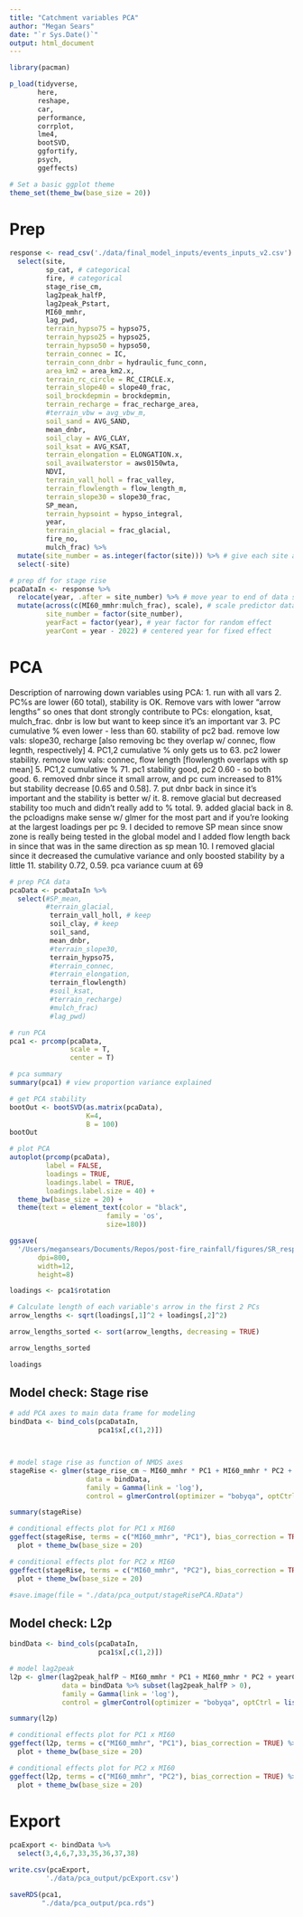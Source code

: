 ```yaml
---
title: "Catchment variables PCA"
author: "Megan Sears"
date: "`r Sys.Date()`"
output: html_document
---
```


```r

library(pacman)

p_load(tidyverse, 
       here, 
       reshape, 
       car, 
       performance, 
       corrplot, 
       lme4, 
       bootSVD, 
       ggfortify, 
       psych,
       ggeffects)

# Set a basic ggplot theme
theme_set(theme_bw(base_size = 20))

```

# Prep

```r

response <- read_csv('./data/final_model_inputs/events_inputs_v2.csv') %>%
  select(site,
         sp_cat, # categorical
         fire, # categorical
         stage_rise_cm,
         lag2peak_halfP,
         lag2peak_Pstart,
         MI60_mmhr,
         lag_pwd,
         terrain_hypso75 = hypso75,
         terrain_hypso25 = hypso25,
         terrain_hypso50 = hypso50,
         terrain_connec = IC,
         terrain_conn_dnbr = hydraulic_func_conn,
         area_km2 = area_km2.x,
         terrain_rc_circle = RC_CIRCLE.x,
         terrain_slope40 = slope40_frac,
         soil_brockdepmin = brockdepmin,
         terrain_recharge = frac_recharge_area,
         #terrain_vbw = avg_vbw_m,
         soil_sand = AVG_SAND,
         mean_dnbr, 
         soil_clay = AVG_CLAY,
         soil_ksat = AVG_KSAT, 
         terrain_elongation = ELONGATION.x, 
         soil_availwaterstor = aws0150wta, 
         NDVI, 
         terrain_vall_holl = frac_valley,
         terrain_flowlength = flow_length_m, 
         terrain_slope30 = slope30_frac, 
         SP_mean,
         terrain_hypsoint = hypso_integral,
         year,
         terrain_glacial = frac_glacial,
         fire_no,
         mulch_frac) %>%
  mutate(site_number = as.integer(factor(site))) %>% # give each site a number
  select(-site)

# prep df for stage rise
pcaDataIn <- response %>%
  relocate(year, .after = site_number) %>% # move year to end of data set to make next line easier to code
  mutate(across(c(MI60_mmhr:mulch_frac), scale), # scale predictor data to mean = 0, sd =1
         site_number = factor(site_number),
         yearFact = factor(year), # year factor for random effect
         yearCont = year - 2022) # centered year for fixed effect

```

# PCA

Description of narrowing down variables using PCA:
1. run with all vars
2. PC%s are lower (60 total), stability is OK.
Remove vars with lower "arrow lengths" so ones that dont strongly contribute to PCs: elongation, ksat, mulch_frac. dnbr is low but want to keep since it's an important var
3. PC cumulative % even lower - less than 60. stability of pc2 bad. remove low vals: slope30, recharge [also removing bc they overlap w/ connec, flow legnth, respectively]
4. PC1,2 cumulative % only gets us to 63. pc2 lower stability. remove low vals: connec, flow length [flowlength overlaps with sp mean]
5. PC1,2 cumulative % 71. pc1 stability good, pc2 0.60 - so both good. 
6. removed dnbr since it small arrow, and pc cum increased to 81% but stability decrease [0.65 and 0.58].
7. put dnbr back in since it's important and the stability is better w/ it.
8. remove glacial but decreased stability too much and didn't really add to % total.
9. added glacial back in
8. the pcloadigns make sense w/ glmer for the most part and if you're looking at the largest loadings per pc
9. I decided to remove SP mean since snow zone is really being tested in the global model and I added flow length back in since that was in the same direction as sp mean
10. I removed glacial since it decreased the cumulative variance and only boosted stability by a little
11. stability 0.72, 0.59. pca variance cuum at 69


```r

# prep PCA data
pcaData <- pcaDataIn %>%
  select(#SP_mean,
         #terrain_glacial,
          terrain_vall_holl, # keep
          soil_clay, # keep
          soil_sand,
          mean_dnbr,
          #terrain_slope30,
          terrain_hypso75,
          #terrain_connec,
          #terrain_elongation,
          terrain_flowlength)
          #soil_ksat,
          #terrain_recharge)
          #mulch_frac)
          #lag_pwd)

# run PCA
pca1 <- prcomp(pcaData, 
               scale = T, 
               center = T) 

# pca summary
summary(pca1) # view proportion variance explained

# get PCA stability
bootOut <- bootSVD(as.matrix(pcaData), 
                   K=4, 
                   B = 100)
bootOut

# plot PCA 
autoplot(prcomp(pcaData), 
         label = FALSE, 
         loadings = TRUE, 
         loadings.label = TRUE,
         loadings.label.size = 40) + 
  theme_bw(base_size = 20) +
  theme(text = element_text(color = "black",
                        family = 'os',
                        size=180))

ggsave(
  '/Users/megansears/Documents/Repos/post-fire_rainfall/figures/SR_response/PCA_catchmentvars.png',
       dpi=800,
       width=12,
       height=8)

loadings <- pca1$rotation

# Calculate length of each variable's arrow in the first 2 PCs
arrow_lengths <- sqrt(loadings[,1]^2 + loadings[,2]^2)

arrow_lengths_sorted <- sort(arrow_lengths, decreasing = TRUE)

arrow_lengths_sorted

loadings

```

## Model check: Stage rise

```r

# add PCA axes to main data frame for modeling
bindData <- bind_cols(pcaDataIn, 
                      pca1$x[,c(1,2)])



# model stage rise as function of NMDS axes
stageRise <- glmer(stage_rise_cm ~ MI60_mmhr * PC1 + MI60_mmhr * PC2 + yearCont + (1|site_number),
                   data = bindData,
                   family = Gamma(link = 'log'),
                   control = glmerControl(optimizer = "bobyqa", optCtrl = list(maxfun = 1000000)))

summary(stageRise)

# conditional effects plot for PC1 x MI60
ggeffect(stageRise, terms = c("MI60_mmhr", "PC1"), bias_correction = TRUE) %>% 
  plot + theme_bw(base_size = 20)

# conditional effects plot for PC2 x MI60
ggeffect(stageRise, terms = c("MI60_mmhr", "PC2"), bias_correction = TRUE) %>% 
  plot + theme_bw(base_size = 20)

#save.image(file = "./data/pca_output/stageRisePCA.RData")

```

## Model check: L2p

```r

bindData <- bind_cols(pcaDataIn, 
                      pca1$x[,c(1,2)])

# model lag2peak
l2p <- glmer(lag2peak_halfP ~ MI60_mmhr * PC1 + MI60_mmhr * PC2 + yearCont + (1|site_number),
             data = bindData %>% subset(lag2peak_halfP > 0),
             family = Gamma(link = 'log'),
             control = glmerControl(optimizer = "bobyqa", optCtrl = list(maxfun = 1000000)))

summary(l2p)

# conditional effects plot for PC1 x MI60
ggeffect(l2p, terms = c("MI60_mmhr", "PC1"), bias_correction = TRUE) %>% 
  plot + theme_bw(base_size = 20)

# conditional effects plot for PC2 x MI60
ggeffect(l2p, terms = c("MI60_mmhr", "PC2"), bias_correction = TRUE) %>% 
  plot + theme_bw(base_size = 20)


```

# Export

```r

pcaExport <- bindData %>%
  select(3,4,6,7,33,35,36,37,38)

write.csv(pcaExport,
         './data/pca_output/pcExport.csv')

saveRDS(pca1, 
        "./data/pca_output/pca.rds")

```


